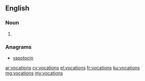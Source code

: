 ==English==

===Noun===
{{head|en|plural}}

# {{plural of|vocation|lang=en}}

===Anagrams===
* [[vasotocin#English|vasotocin]]

[[ar:vocations]]
[[cy:vocations]]
[[el:vocations]]
[[fr:vocations]]
[[ku:vocations]]
[[mg:vocations]]
[[my:vocations]]